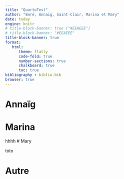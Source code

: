 ```yaml
---
title: "QuartoTest"
author: "Emré, Annaig, Saint-Clair, Marina et Mary"
date: today
engine: knitr
# title-block-banner: true ("#EEAEEE")
# title-block-banner: "#EEAEEE"
title-block-banner: true
format: 
   html: 
      theme: flatly
      code-fold: true
      number-sections: true
      chalkboard: true
      toc: true 
bibliography : biblio.bib
browser: true
---
```


# Annaïg

# Marina
hhhh
# Mary

toto

# Autre


